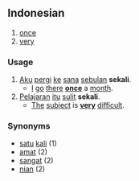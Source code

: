 == Indonesian ==

# [[once]]
# [[very]]

=== Usage ===
# [[aku|Aku]] [[pergi]] [[ke]] [[sana]] [[bulan|sebulan]] '''sekali'''.
#* [[I]] [[go]] [[there]] '''[[once]]''' a [[month]].
# [[Pelajaran]] [[itu]] [[sulit]] '''sekali'''.
#* [[The]] [[subject]] is '''[[very]]''' [[difficult]]. 

=== Synonyms ===
* [[satu]] [[kali]] (1)
* [[amat]] (2)
* [[sangat]] (2)
* [[nian]] (2)